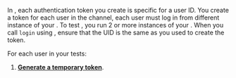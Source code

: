 
In <Vg k="MESS" />, each authentication token you create is specific for a user ID. You create a token for each user in the channel, each user must log in from different instance of your <Vpl k="CLIENT" />.
To test <Vg k="MESS" />, you run 2 or more instances of your <Vpl k="CLIENT" /> . When you call `login` using <Vg k="MESS_SDK" />, ensure that the UID is the same as you used to create the token.

For each user in your tests:

1. **[Generate a temporary token](https://agora-token-generator-demo.vercel.app/)**.

<Android/>
<IOS/>
<Web />
